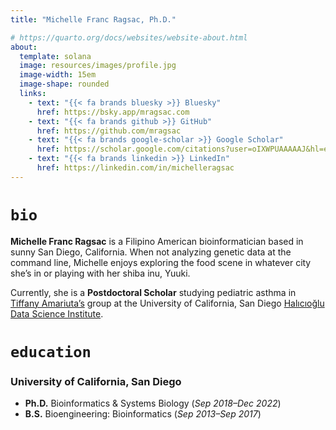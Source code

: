 ```yaml
---
title: "Michelle Franc Ragsac, Ph.D."

# https://quarto.org/docs/websites/website-about.html
about:
  template: solana
  image: resources/images/profile.jpg
  image-width: 15em
  image-shape: rounded
  links:
    - text: "{{< fa brands bluesky >}} Bluesky"
      href: https://bsky.app/mragsac.com
    - text: "{{< fa brands github >}} GitHub"
      href: https://github.com/mragsac
    - text: "{{< fa brands google-scholar >}} Google Scholar"
      href: https://scholar.google.com/citations?user=oIXWPUAAAAAJ&hl=en
    - text: "{{< fa brands linkedin >}} LinkedIn"
      href: https://linkedin.com/in/michelleragsac
---
```


# `bio`

**Michelle Franc Ragsac** is a Filipino American bioinformatician based in sunny San Diego, California. When not analyzing genetic data at the command line, Michelle enjoys exploring the food scene in whatever city she's in or playing with her shiba inu, Yuuki.

Currently, she is a **Postdoctoral Scholar** studying pediatric asthma in [Tiffany Amariuta's](https://www.amariutalab.org/) group at the University of California, San Diego [Halıcıoğlu Data Science Institute](https://datascience.ucsd.edu/).

# `education`

### University of California, San Diego
* **Ph.D.** Bioinformatics & Systems Biology (*Sep 2018--Dec 2022*)
* **B.S.** Bioengineering: Bioinformatics (*Sep 2013--Sep 2017*)

